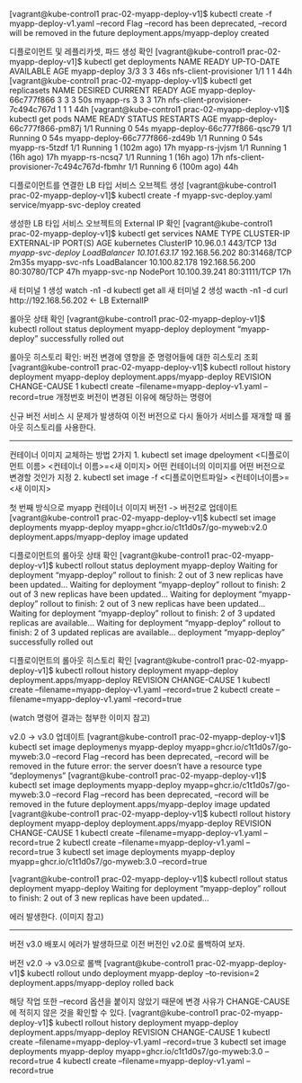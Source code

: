 [vagrant@kube-control1 prac-02-myapp-deploy-v1]$ kubectl create -f myapp-deploy-v1.yaml --record
Flag --record has been deprecated, --record will be removed in the future
deployment.apps/myapp-deploy created

디플로이먼트 및 레플리카셋, 파드 생성 확인
[vagrant@kube-control1 prac-02-myapp-deploy-v1]$ kubectl get deployments
NAME                     READY   UP-TO-DATE   AVAILABLE   AGE
myapp-deploy             3/3     3            3           46s
nfs-client-provisioner   1/1     1            1           44h
[vagrant@kube-control1 prac-02-myapp-deploy-v1]$ kubectl get replicasets
NAME                                DESIRED   CURRENT   READY   AGE
myapp-deploy-66c777f866             3         3         3       50s
myapp-rs                            3         3         3       17h
nfs-client-provisioner-7c494c767d   1         1         1       44h
[vagrant@kube-control1 prac-02-myapp-deploy-v1]$ kubectl get pods
NAME                                      READY   STATUS    RESTARTS       AGE
myapp-deploy-66c777f866-pm87j             1/1     Running   0              54s
myapp-deploy-66c777f866-qsc79             1/1     Running   0              54s
myapp-deploy-66c777f866-zd49b             1/1     Running   0              54s
myapp-rs-5tzdf                            1/1     Running   1 (102m ago)   17h
myapp-rs-jvjsm                            1/1     Running   1 (16h ago)    17h
myapp-rs-ncsq7                            1/1     Running   1 (16h ago)    17h
nfs-client-provisioner-7c494c767d-fbmhr   1/1     Running   6 (100m ago)   44h


디플로이먼트를 연결한 LB 타입 서비스 오브젝트 생성
[vagrant@kube-control1 prac-02-myapp-deploy-v1]$ kubectl create -f myapp-svc-deploy.yaml 
service/myapp-svc-deploy created


생성한 LB 타입 서비스 오브젝트의 External IP 확인
[vagrant@kube-control1 prac-02-myapp-deploy-v1]$ kubectl get services
NAME               TYPE           CLUSTER-IP      EXTERNAL-IP      PORT(S)        AGE
kubernetes         ClusterIP      10.96.0.1       <none>           443/TCP        13d
*myapp-svc-deploy   LoadBalancer   10.101.63.17   *192.168.56.202   80:31468/TCP   2m35s
myapp-svc-nfs      LoadBalancer   10.100.82.178   192.168.56.200   80:30780/TCP   47h
myapp-svc-np       NodePort       10.100.39.241   <none>           80:31111/TCP   17h


새 터미널 1 생성
watch -n1 -d kubectl get all
새 터미널 2 생성
wacth -n1 -d curl http://192.168.56.202 <- LB ExternalIP


롤아웃 상태 확인
[vagrant@kube-control1 prac-02-myapp-deploy-v1]$ kubectl rollout status deployment myapp-deploy
deployment "myapp-deploy" successfully rolled out


롤아웃 히스토리 확인: 버전 변경에 영향을 준 명령어들에 대한 히스토리 조회
[vagrant@kube-control1 prac-02-myapp-deploy-v1]$ kubectl rollout history deployment myapp-deploy
deployment.apps/myapp-deploy 
REVISION  CHANGE-CAUSE
1         kubectl create --filename=myapp-deploy-v1.yaml --record=true
개정번호  버전이 변경된 이유에 해당하는 명령어

신규 버전 서비스 시 문제가 발생하여 이전 버전으로 다시 돌아가 서비스를 재개할 때 롤아웃 히스토리를 사용한다.

---

컨테이너 이미지 교체하는 방법 2가지
1. kubectl set image dpeloyment <디플로이먼트 이름> <컨테이너 이름>=<새 이미지>
  어떤 컨테이너의 이미지를 어떤 버전으로 변경할 것인가 지정
2. kubectl set image -f <디플로이먼트파일> <컨테이너이름>=<새 이미지>


첫 번째 방식으로 myapp 컨테이너 이미지 버전1 -> 버전2로 업데이트
[vagrant@kube-control1 prac-02-myapp-deploy-v1]$ kubectl set image deployments myapp-deploy myapp=ghcr.io/c1t1d0s7/go-myweb:v2.0
deployment.apps/myapp-deploy image updated


디플로이먼트의 롤아웃 상태 확인
[vagrant@kube-control1 prac-02-myapp-deploy-v1]$ kubectl rollout status deployment myapp-deploy
Waiting for deployment "myapp-deploy" rollout to finish: 2 out of 3 new replicas have been updated...
Waiting for deployment "myapp-deploy" rollout to finish: 2 out of 3 new replicas have been updated...
Waiting for deployment "myapp-deploy" rollout to finish: 2 out of 3 new replicas have been updated...
Waiting for deployment "myapp-deploy" rollout to finish: 2 of 3 updated replicas are available...
Waiting for deployment "myapp-deploy" rollout to finish: 2 of 3 updated replicas are available...
deployment "myapp-deploy" successfully rolled out


디플로이먼트의 롤아웃 히스토리 확인
[vagrant@kube-control1 prac-02-myapp-deploy-v1]$ kubectl rollout history deployment myapp-deploy
deployment.apps/myapp-deploy 
REVISION  CHANGE-CAUSE
1         kubectl create --filename=myapp-deploy-v1.yaml --record=true
2         kubectl create --filename=myapp-deploy-v1.yaml --record=true

(watch 명령어 결과는 첨부한 이미지 참고)


v2.0 -> v3.0 업데이트
[vagrant@kube-control1 prac-02-myapp-deploy-v1]$ kubectl set image deploymenys myapp-deploy myapp=ghcr.io/c1t1d0s7/go-myweb:3.0 --record
Flag --record has been deprecated, --record will be removed in the future
error: the server doesn't have a resource type "deploymenys"
[vagrant@kube-control1 prac-02-myapp-deploy-v1]$ kubectl set image deployments myapp-deploy myapp=ghcr.io/c1t1d0s7/go-myweb:3.0 --record
Flag --record has been deprecated, --record will be removed in the future
deployment.apps/myapp-deploy image updated
[vagrant@kube-control1 prac-02-myapp-deploy-v1]$ kubectl rollout history deployment myapp-deploy
deployment.apps/myapp-deploy 
REVISION  CHANGE-CAUSE
1         kubectl create --filename=myapp-deploy-v1.yaml --record=true
2         kubectl create --filename=myapp-deploy-v1.yaml --record=true
3         kubectl set image deployments myapp-deploy myapp=ghcr.io/c1t1d0s7/go-myweb:3.0 --record=true

[vagrant@kube-control1 prac-02-myapp-deploy-v1]$ kubectl rollout status deployment myapp-deploy
Waiting for deployment "myapp-deploy" rollout to finish: 2 out of 3 new replicas have been updated...

에러 발생한다. (이미지 참고)

---
버전 v3.0 배포시 에러가 발생하므로 이전 버전인 v2.0로 롤백하여 보자.


버전 v2.0 -> v3.0으로 롤백
[vagrant@kube-control1 prac-02-myapp-deploy-v1]$ kubectl rollout undo deployment myapp-deploy --to-revision=2
deployment.apps/myapp-deploy rolled back

해당 작업 또한 --record 옵션을 붙이지 않았기 때문에 변경 사유가 CHANGE-CAUSE에 적히지 않은 것을 확인할 수 있다.
[vagrant@kube-control1 prac-02-myapp-deploy-v1]$ kubectl rollout history deployment myapp-deploy
deployment.apps/myapp-deploy 
REVISION  CHANGE-CAUSE
1         kubectl create --filename=myapp-deploy-v1.yaml --record=true
3         kubectl set image deployments myapp-deploy myapp=ghcr.io/c1t1d0s7/go-myweb:3.0 --record=true
4         kubectl create --filename=myapp-deploy-v1.yaml --record=true


